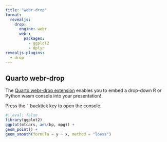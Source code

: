```yaml
---
title: "webr-drop"
format:
  revealjs:
    drop:
      engine: webr
      webr:
        packages:
          - ggplot2
          - dplyr
revealjs-plugins:
  - drop
---
```


## Quarto webr-drop

The [Quarto webr-drop extension](https://github.com/r-wasm/quarto-drop) enables you to
embed a drop-down R or Python wasm console into your presentation!

Press the `` ` `` backtick key to open the console.

```R
#| eval: false
library(ggplot2)
ggplot(mtcars, aes(hp, mpg)) +
geom_point() +
geom_smooth(formula = y ~ x, method = "loess")
```
